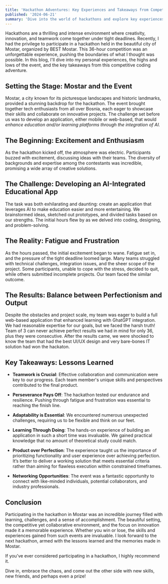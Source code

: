 ```yaml
---
title: 'Hackathon Adventures: Key Experiences and Takeaways from Competitions'
published: '2024-06-21'
summary: 'Dive into the world of hackathons and explore key experiences and takeaways from competitive coding events'
---
```


Hackathons are a thrilling and intense environment where creativity, innovation, and teamwork come together under tight deadlines. Recently, I had the privilege to participate in a hackathon held in the beautiful city of Mostar, organized by BEST Mostar. This 36-hour competition was an unforgettable experience, pushing the boundaries of what I thought was possible. In this blog, I'll dive into my personal experiences, the highs and lows of the event, and the key takeaways from this competitive coding adventure.

## Setting the Stage: Mostar and the Event

Mostar, a city known for its picturesque landscapes and historic landmarks, provided a stunning backdrop for the hackathon. The event brought together tech enthusiasts from all over Bosnia, each eager to showcase their skills and collaborate on innovative projects. The challenge set before us was to develop an application, either mobile or web-based, that would _enhance education and/or learning platforms through the integration of AI._

## The Beginning: Excitement and Enthusiasm

As the hackathon kicked off, the atmosphere was electric. Participants buzzed with excitement, discussing ideas with their teams. The diversity of backgrounds and expertise among the contestants was incredible, promising a wide array of creative solutions.

## The Challenge: Developing an AI-Integrated Educational App

The task was both exhilarating and daunting: create an application that leverages AI to make education easier and more entertaining. We brainstormed ideas, sketched out prototypes, and divided tasks based on our strengths. The initial hours flew by as we delved into coding, designing, and problem-solving.

## The Reality: Fatigue and Frustration

As the hours passed, the initial excitement began to wane. Fatigue set in, and the pressure of the tight deadline loomed large. Many teams struggled with technical challenges, integration issues, and the sheer scope of the project. Some participants, unable to cope with the stress, decided to quit, while others submitted incomplete projects. Our team faced the similar outcome.

## The Results: Balance between Perfectionism and Output

Despite the obstacles and project scale, my team was eager to build a full web-based application that enhanced learning with GhatGPT integration. We had reasonable expertise for our goals, but we faced the harsh truth! Team of 3 can never achieve perfect results we had in mind for only 36, plus they were consecutive. After the results came, we were shocked to know the team that had the best UI/UX design and very bare-bones IT solution had won the hackaton.

## Key Takeaways: Lessons Learned

- **Teamwork is Crucial**: Effective collaboration and communication were key to our progress. Each team member's unique skills and perspectives contributed to the final product.

- **Perseverance Pays Off**: The hackathon tested our endurance and resilience. Pushing through fatigue and frustration was essential to reaching the finish line.

- **Adaptability is Essential**: We encountered numerous unexpected challenges, requiring us to be flexible and think on our feet.

- **Learning Through Doing**: The hands-on experience of building an application in such a short time was invaluable. We gained practical knowledge that no amount of theoretical study could match.

- **Product over Perfection**: The experience taught us the importance of prioritizing functionality and user experience over achieving perfection. It’s better to deliver a working solution that meets essential criteria rather than aiming for flawless execution within constrained timeframes.

- **Networking Opportunities**: The event was a fantastic opportunity to connect with like-minded individuals, potential collaborators, and industry professionals.

## Conclusion

Participating in the hackathon in Mostar was an incredible journey filled with learning, challenges, and a sense of accomplishment. The beautiful setting, the competitive yet collaborative environment, and the focus on innovation made it a memorable experience. Whether you win or lose, the skills and experiences gained from such events are invaluable. I look forward to the next hackathon, armed with the lessons learned and the memories made in Mostar.

If you’ve ever considered participating in a hackathon, I highly recommend it.

Dive in, embrace the chaos, and come out the other side with new skills, new friends, and perhaps even a prize!
